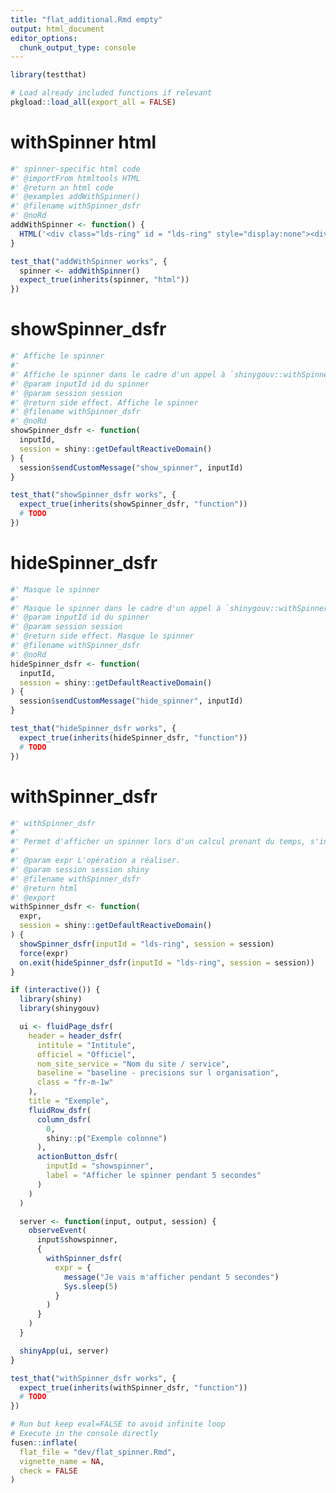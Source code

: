```yaml
---
title: "flat_additional.Rmd empty"
output: html_document
editor_options: 
  chunk_output_type: console
---
```


```r
library(testthat)
```

```r
# Load already included functions if relevant
pkgload::load_all(export_all = FALSE)
```

# withSpinner html

```r
#' spinner-specific html code
#' @importFrom htmltools HTML
#' @return an html code
#' @examples addWithSpinner()
#' @filename withSpinner_dsfr
#' @noRd
addWithSpinner <- function() {
  HTML('<div class="lds-ring" id = "lds-ring" style="display:none"><div></div><div></div><div></div><div></div></div>')
}
```

```r
test_that("addWithSpinner works", {
  spinner <- addWithSpinner()
  expect_true(inherits(spinner, "html"))
})
```


# showSpinner_dsfr
    
```r
#' Affiche le spinner
#'
#' Affiche le spinner dans le cadre d'un appel à `shinygouv::withSpinner_dsfr()`
#' @param inputId id du spinner
#' @param session session
#' @return side effect. Affiche le spinner
#' @filename withSpinner_dsfr
#' @noRd
showSpinner_dsfr <- function(
  inputId,
  session = shiny::getDefaultReactiveDomain()
) {
  session$sendCustomMessage("show_spinner", inputId)
}
```

```r
test_that("showSpinner_dsfr works", {
  expect_true(inherits(showSpinner_dsfr, "function"))
  # TODO
})
```
  
  
# hideSpinner_dsfr
    
```r
#' Masque le spinner
#'
#' Masque le spinner dans le cadre d'un appel à `shinygouv::withSpinner_dsfr()`
#' @param inputId id du spinner
#' @param session session
#' @return side effect. Masque le spinner
#' @filename withSpinner_dsfr
#' @noRd
hideSpinner_dsfr <- function(
  inputId,
  session = shiny::getDefaultReactiveDomain()
) {
  session$sendCustomMessage("hide_spinner", inputId)
}
```

```r
test_that("hideSpinner_dsfr works", {
  expect_true(inherits(hideSpinner_dsfr, "function"))
  # TODO
})
```  

# withSpinner_dsfr

```r
#' withSpinner_dsfr
#'
#' Permet d'afficher un spinner lors d'un calcul prenant du temps, s'inspire du fonctionnement de [shiny::withProgress()]
#'
#' @param expr L'opération a réaliser.
#' @param session session shiny
#' @filename withSpinner_dsfr
#' @return html
#' @export
withSpinner_dsfr <- function(
  expr,
  session = shiny::getDefaultReactiveDomain()
) {
  showSpinner_dsfr(inputId = "lds-ring", session = session)
  force(expr)
  on.exit(hideSpinner_dsfr(inputId = "lds-ring", session = session))
}
```

```r
if (interactive()) {
  library(shiny)
  library(shinygouv)

  ui <- fluidPage_dsfr(
    header = header_dsfr(
      intitule = "Intitule",
      officiel = "Officiel",
      nom_site_service = "Nom du site / service",
      baseline = "baseline - precisions sur l organisation",
      class = "fr-m-1w"
    ),
    title = "Exemple",
    fluidRow_dsfr(
      column_dsfr(
        0,
        shiny::p("Exemple colonne")
      ),
      actionButton_dsfr(
        inputId = "showspinner",
        label = "Afficher le spinner pendant 5 secondes"
      )
    )
  )

  server <- function(input, output, session) {
    observeEvent(
      input$showspinner,
      {
        withSpinner_dsfr(
          expr = {
            message("Je vais m'afficher pendant 5 secondes")
            Sys.sleep(5)
          }
        )
      }
    )
  }

  shinyApp(ui, server)
}
```

```r
test_that("withSpinner_dsfr works", {
  expect_true(inherits(withSpinner_dsfr, "function"))
  # TODO
})
```


```r
# Run but keep eval=FALSE to avoid infinite loop
# Execute in the console directly
fusen::inflate(
  flat_file = "dev/flat_spinner.Rmd",
  vignette_name = NA,
  check = FALSE
)
```

